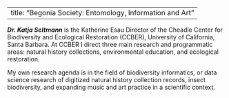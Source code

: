 
---
title: "Begonia Society: Entomology, Information and Art"
---

***Dr. Katja Seltmann*** is the Katherine Esau Director of the Cheadle Center for Biodiversity and Ecological Restoration (CCBER), University of California, Santa Barbara. At CCBER I direct three main research and programmatic areas: natural history collections, environmental education, and ecological restoration. 

My own research agenda is in the field of biodiversity informatics, or data science research of digitized natural history collection records, insect biodiversity, and expanding music and art practice in a scientific context.